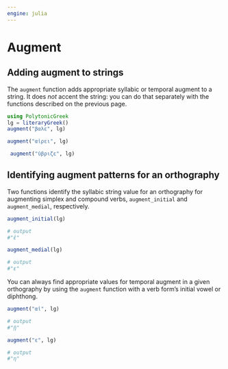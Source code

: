 ```yaml
---
engine: julia
---
```


# Augment

## Adding augment to strings

The `augment` function adds appropriate syllabic or temporal augment to a string.  It does *not* accent the string: you can do that separately with the functions described on the previous page.

```julia
using PolytonicGreek
lg = literaryGreek()
augment("βαλε", lg)
```

```julia
augment("αἱρει", lg)
```


```julia
 augment("ὑβριζε", lg) 
```



## Identifying augment patterns for an orthography

Two functions identify the syllabic string value for an orthography for augmenting simplex and compound verbs, `augment_initial`  and `augment_medial`, respectively.

```julia
augment_initial(lg)

# output
#"ἐ"
```




```julia
augment_medial(lg)

# output
#"ε"
```

You can always find appropriate values for temporal augment in a given orthography by using the `augment` function with a verb form's initial vowel or diphthong.

```julia
augment("αἱ", lg)

# output
#"ᾑ"
```


```julia
augment("ε", lg)

# output
#"η"
```
